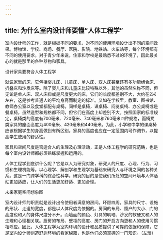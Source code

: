 ```yaml
---
---
---
```

title: 为什么室内设计师要懂“人体工程学”
---




室内设计师的工作，就是根据不同的要求，对不同的使用环境设计出不同的空间效果。博物馆、学校、商场、餐厅、医院、影院、地铁站、火车站等，每个环境都有不同的使用要求。对于青少年来说，住家和学校是最熟悉不过的环境了，因此最关心的就是那里的各种器物和家具。

设计家具要符合人体工程学



就说家里的床，它包括婴儿床、儿童床、单人床、双人床甚至还有多功能组合床、折叠床和沙发床等。除了婴儿床和儿童床比较特殊以外，其他的虽然名称不同，但无论是单人床、双人床抑或是尺度更大的床，它们的长度都差别不大，大约在2米左右，这是参考普通人的平均身高而制定的标准。又如在学校里，教室、图书馆、教师办公室以及食堂都配有桌椅。同样是桌椅，课桌椅、阅览桌椅、办公桌椅或是餐桌椅，虽然造型和规格都不同，但它们在高度上却差别不大。按照国家的标准规定，桌椅类的高度有700毫米、720毫米、740毫米和760毫米四种规格，而椅凳类家具的座面高度为400毫米、420毫米和440毫米。为此，小学和中学的课桌椅应该根据学生的身高做到有所区别，家具的高度也应在一定范围内可作调节，以提高学生使用的舒适性。

家具和空间尺度是否适合人的生理及心理活动，正是人体工程学的研究范畴，也是每个室内设计师都必须熟练掌握和运用的。

人体工程学到底讲什么呢？它是以人为研究对象，研究人的尺度、心理、行为、习惯和生理机能等，以心理学、解剖学和生理学为基础来研究人与环境之间的各种关系。这是一门跨学科的综合性科学，研究的目的是使我们所处的空间环境与人体活动更加适应，让人们的生活更加舒适、更加合理。

未来家庭空间想象图



室内设计师的职责就是设计出令使用者满意的房间。环顾四周，家具的尺寸、设施的形状、走道的宽度，都是以人体尺度为依据的。房间的布局、窗户的大小、门的高度也和人的身体尺度分不开。而墙面的颜色、灯具的明暗、沙发的软硬又和人的生理和心理相关联。厨房的布局、壁柜的高度、房门的开启方向更和人的使用习惯相呼应。因此，人体工程学为室内环境的设计和品质提供了可靠的依据和保障，它是室内设计师创造舒适环境的看家秘籍，也是他们必须掌握的一门知识。（左琰）